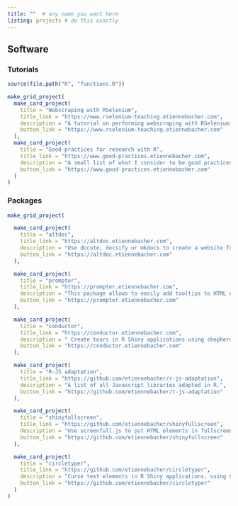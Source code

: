 ```yaml
---
title: ""  # any name you want here
listing: projects # do this exactly
---
```


## Software

### Tutorials

```r
source(file.path("R", "functions.R"))

make_grid_project(
  make_card_project(
    title = "Webscraping with RSelenium",
    title_link = "https://www.rselenium-teaching.etiennebacher.com",
    description = "A tutorial on performing webscraping with RSelenium, 100+ slides.",
    button_link = "https://www.rselenium-teaching.etiennebacher.com"
  ),
  make_card_project(
    title = "Good practices for research with R",
    title_link = "https://www.good-practices.etiennebacher.com",
    description = "A small list of what I consider to be good practices for reproducible research with R, ~40 slides.",
    button_link = "https://www.good-practices.etiennebacher.com"
  )
)
```

### Packages

```r
make_grid_project(

  make_card_project(
    title = "altdoc",
    title_link = "https://altdoc.etiennebacher.com",
    description = "Use docute, docsify or mkdocs to create a website for your R package.",
    button_link = "https://altdoc.etiennebacher.com"
  ),

  make_card_project(
    title = "prompter",
    title_link = "https://prompter.etiennebacher.com",
    description = "This package allows to easily add tooltips to HTML elements in R Shiny applications. It uses hint.css under the hood.",
    button_link = "https://prompter.etiennebacher.com"
  ),

  make_card_project(
    title = "conductor",
    title_link = "https://conductor.etiennebacher.com",
    description = " Create tours in R Shiny applications using shepherd.js.",
    button_link = "https://conductor.etiennebacher.com"
  ),

  make_card_project(
    title = "R-JS adaptation",
    title_link = "https://github.com/etiennebacher/r-js-adaptation",
    description = "A list of all Javascript libraries adapted in R.",
    button_link = "https://github.com/etiennebacher/r-js-adaptation"
  ),

  make_card_project(
    title = "shinyfullscreen",
    title_link = "https://github.com/etiennebacher/shinyfullscreen",
    description = "Use screenfull.js to put HTML elements in fullscreen in R Shiny applications.",
    button_link = "https://github.com/etiennebacher/shinyfullscreen"
  ),

  make_card_project(
    title = "circletyper",
    title_link = "https://github.com/etiennebacher/circletyper",
    description = "Curve text elements in R Shiny applications, using Circletype.js.",
    button_link = "https://github.com/etiennebacher/circletyper"
  )
)
```

